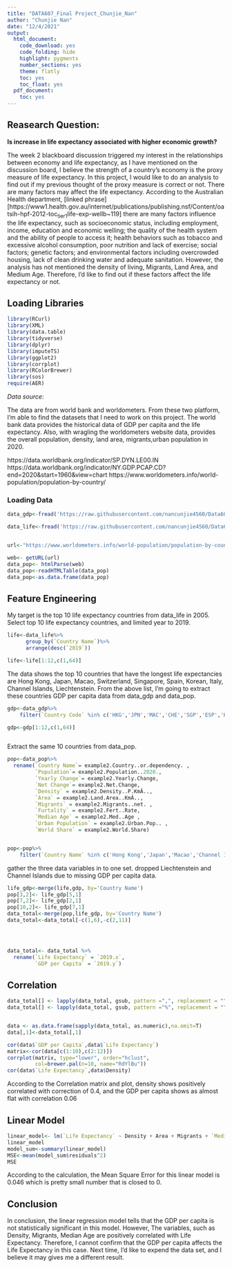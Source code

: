 ```yaml
---
title: "DATA607_Final Project_Chunjie_Nan"
author: "Chunjie Nan"
date: "12/4/2021"
output: 
  html_document:
    code_download: yes
    code_folding: hide
    highlight: pygments
    number_sections: yes
    theme: flatly
    toc: yes
    toc_float: yes
  pdf_document:
    toc: yes
---
```



## Reasearch Question:
**Is increase in life expectancy associated with higher economic growth?**

The week 2 blackboard discussion triggered my interest in the relationships between economy and life expectancy, as I have mentioned on the discussion board, I believe the strength of a country’s economy is the proxy measure of life expectancy. In this project, I would like to do an analysis to find out if my previous thought of the proxy measure is correct or not.
There are many factors may affect the life expectancy. According to the Australian Health department,  [linked phrase][https://www1.health.gov.au/internet/publications/publishing.nsf/Content/oatsih-hpf-2012-toc~tier1~life-exp-wellb~119] there are many factors influence the life expectancy, such as socioeconomic status, including employment, income, education and economic welling; the quality of the health system and the ability of people to access it; health behaviors such as tobacco and excessive alcohol consumption, poor nutrition and lack of exercise; social factors; genetic factors; and environmental factors including overcrowded housing, lack of clean drinking water and adequate sanitation. However, the analysis has not mentioned the density of living, Migrants, Land Area, and Medium Age. Therefore, I'd like to find out if these factors affect the life expectancy or not. 


## Loading Libraries
```r
library(RCurl)
library(XML)
library(data.table)
library(tidyverse)
library(dplyr)
library(imputeTS)
library(ggplot2)
library(corrplot)
library(RColorBrewer)
library(sos)
require(AER)
```





*Data source*:

The data are from world bank and worldometers. From these two platform, I'm able to find the datasets that I need to work on this project. The world bank data provides the historical data of GDP per capita and the life expectancy. Also, with wragling the worldometers website data, provides the overall population, density, land area, migrants,urban population in 2020. 

https://data.worldbank.org/indicator/SP.DYN.LE00.IN
https://data.worldbank.org/indicator/NY.GDP.PCAP.CD?end=2020&start=1960&view=chart
https://www.worldometers.info/world-population/population-by-country/


### Loading Data

```r


data_gdp<-fread('https://raw.githubusercontent.com/nancunjie4560/Data607/master/Final%20Project/API_NY.GDP.PCAP.CD_DS2_en_csv_v2_3358201%20(1)/API_NY.GDP.PCAP.CD_DS2_en_csv_v2_3358201.csv', header = T)

data_life<-fread('https://raw.githubusercontent.com/nancunjie4560/Data607/master/Final%20Project/API_SP.DYN.LE00.IN_DS2_en_csv_v2_3358200%20(1)/API_SP.DYN.LE00.IN_DS2_en_csv_v2_3358200.csv', header = T)


url<-"https://www.worldometers.info/world-population/population-by-country/"

web<- getURL(url)
data_pop<- htmlParse(web)
data_pop<-readHTMLTable(data_pop)
data_pop<-as.data.frame(data_pop)

```


## Feature Engineering

My target is the top 10 life expectancy countries from data_life in 2005. 
Select top 10 life expectancy countries, and limited year to 2019.
```r

life<-data_life%>%
      group_by(`Country Name`)%>%
      arrange(desc(`2019`))

life<-life[1:12,c(1,64)]


```

The data shows the top 10 countries that have the longest life expectancies are Hong Kong, Japan, Macao, Switzerland, Singapore, Spain, Korean, Italy, Channel Islands, Liechtenstein.
From the above list, I'm going to extract these countries GDP per capita data from data_gdp and data_pop.

```r
gdp<-data_gdp%>%
    filter(`Country Code` %in% c('HKG','JPN','MAC','CHE','SGP','ESP','KOR','ITA','CHI','LIE','SWE','NOR'))

gdp<-gdp[1:12,c(1,64)]



```


Extract the same 10 countries from data_pop.

```r
pop<-data_pop%>%
  rename(`Country Name`= example2.Country..or.dependency. ,
         `Population`= example2.Population..2020.,
         `Yearly Change`= example2.Yearly.Change,
         `Net Change`= example2.Net.Change,
         `Density` = example2.Density..P.KmÂ..,
         `Area` = example2.Land.Area..KmÂ..,
         `Migrants` = example2.Migrants..net. ,
         `Furtality` = example2.Fert..Rate,
         `Median Age` = example2.Med..Age ,
         `Urban Population` = example2.Urban.Pop.. ,
         `World Share` = example2.World.Share)


pop<-pop%>%
    filter(`Country Name` %in% c('Hong Kong','Japan','Macao','Channel Islands','Singapore','Spain','South Korea','Italy','Switzerland','Liechtenstein','Sweden','Norway'))

```



gather the three data variables in to one set. 
dropped Liechtenstein and Channel Islands due to missing GDP per capita data.
```r

life_gdp<-merge(life,gdp, by='Country Name')
pop[3,2]<- life_gdp[5,1]
pop[7,2]<- life_gdp[2,1]
pop[10,2]<- life_gdp[7,1]
data_total<-merge(pop,life_gdp, by='Country Name')
data_total<-data_total[-c(1,6),-c(2,11)]




data_total<- data_total %>%
  rename(`Life Expectancy` = `2019.x`,
         `GDP per Capita` = `2019.y`)


```


## Correlation
```r
data_total[] <- lapply(data_total, gsub, pattern =",", replacement = "")
data_total[] <- lapply(data_total, gsub, pattern ="%", replacement = "")


data <- as.data.frame(sapply(data_total, as.numeric),na.omit=T)
data[,1]<-data_total[,1]

cor(data$`GDP per Capita`,data$`Life Expectancy`)
matrix<-cor(data[c(1:10),c(2:12)])
corrplot(matrix, type="lower", order="hclust",
         col=brewer.pal(n=10, name="RdYlBu"))
cor(data$`Life Expectancy`,data$Density)

```

According to the Correlation matrix and plot, density shows positively correlated with correction of 0.4, and the GDP per capita shows as almost flat with correlation 0.06





## Linear Model

```r
linear_model<- lm(`Life Expectancy` ~ Density + Area + Migrants + `Median Age` + `World Share` + `GDP per Capita`, data = data)
linear_model
model_sum<-summary(linear_model)
MSE<-mean(model_sum$residuals^2)
MSE


```
According to the calculation, the Mean Square Error for this linear model is 0.046 which is pretty small number that is closed to 0.





## Conclusion 

In conclusion, the linear regression model tells that the GDP per capita is not statistically significant in this model.
However, The variables, such as Density, Migrants, Median Age are positively correlated with Life Expectancy. Therefore, I cannot confirm that the GDP per capita affects the Life Expectancy in this case. Next time, I'd like to expend the data set, and I believe it may gives me a different result. 


 